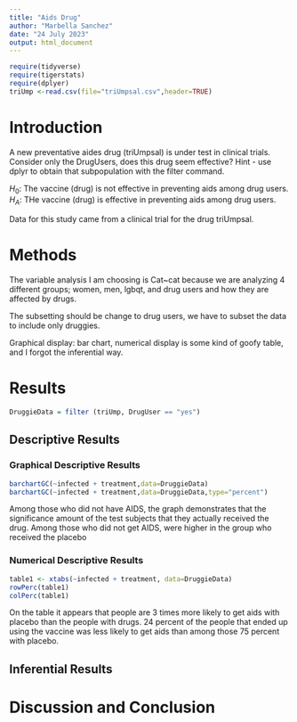 ```yaml
---
title: "Aids Drug"
author: "Marbella Sanchez"
date: "24 July 2023"
output: html_document
---
```


```r
require(tidyverse)
require(tigerstats)
require(dplyer)
triUmp <-read.csv(file="triUmpsal.csv",header=TRUE)
```

# Introduction

<!--In this section you explain what you are trying to show.  Where did the data come from?  What is the research or other question you are trying to answer?.  If you skimp in this section expect to be marked down in your grade. Paint a picture of the project a couple of paragraphs is expected!-->

A new  preventative aides drug (triUmpsal) is under test in clinical trials. Consider only the DrugUsers, does this drug seem effective?  Hint - use dplyr to obtain that subpopulation with the filter command. 

$H_0$: The vaccine (drug) is not effective in preventing aids among drug users.  
$H_A$: THe vaccine (drug) is effective in preventing aids among drug users. 

Data for this study came from a clinical trial for the drug triUmpsal. 

# Methods

<!--Decide on your methods:  use "variable analysis" or other appropriate descriptors.  Make sure to choose at least one graphical method and at least one numerical method. Discuss what data manipulations may be needed for example subsetting or other binning procedures and what sort of graphical displays and inferential tools will be used!-->

The variable analysis I am choosing is Cat~cat because we are analyzing 4 different groups; women, men, lgbqt, and drug users and how they are affected by drugs. 

The subsetting should be change to drug users, we have to subset the data to include only druggies. 

Graphical display: bar chart, numerical display is some kind of goofy table, and I forgot the inferential way. 

# Results 

<!--Divide this section into two sub-sections:  One for your descriptive  results and one for your inferential results.!-->

```r
DruggieData = filter (triUmp, DrugUser == "yes") 
```

## Descriptive Results


### Graphical Descriptive Results

<!--Graphical results here.  Make sure to show your code.  Provide appropriate labels for axes, giving units if possible, and provide a good title for the graph, too.  Use the graphical results to describe the patterns if any that exist in the data as focused toward the research question. Bottom line is to explain the features of the graph that are relevant to conforming or departing to what is expected by your null hypothesis !-->

```r
barchartGC(~infected + treatment,data=DruggieData)
barchartGC(~infected + treatment,data=DruggieData,type="percent")
```

Among those who did not have AIDS, the graph demonstrates that the significance amount of the test subjects that they actually received the drug.
Among those who did not get AIDS, were higher in the group who received the
placebo

### Numerical Descriptive Results

```r
table1 <- xtabs(~infected + treatment, data=DruggieData)
rowPerc(table1)
colPerc(table1)
```
On the table it appears that people are 3 times more likely to get aids with placebo than the people with drugs. 24 percent of the people that ended up using the vaccine was less likely to get aids than among those 75 percent with placebo.

<!--Numerical results go here. Use the numerical results to describe the patterns if any that exist in the data as focused toward the research question!-->

## Inferential Results

<!--State hypothesis clearly.  Make sure your discussion of the inferential test covers all the aspects that the test output produces, such as test statistic, p-value etc.  Make a decision about the null hypothesis, explain the assumptions on which the selected test/procedure was based, and why the chosen procedure satisfys the assumptions and is appropriate to answer the research question!-->


# Discussion and Conclusion

<!--Discussion and conclusion here.  If you found a relationship be sure to consider whether the relationship occurs because one of the variavbles causes the other, or whether they perhasps are related for some other reason.  Watch the chapter 6 videos from the GeorgeTown videos collection.!-->
